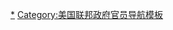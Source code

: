 {{Navbox
|name = 美国联邦储备委员会主席
|title = [[美国联邦储备委员会主席]]
|image = [[File:Seal of the United States Federal Reserve Board.svg|100px]]

|list1 = [[查尔斯·哈姆林]]{{to}}[[威廉·P·G·哈丁]]{{to}}[[丹尼尔·理查德·克里辛格]]{{to}}[[罗伊·A·楊]]{{to}}[[尤金·I·迈耶]]{{to}}[[尤金·R·布莱克]]{{to}}[[马里纳·斯托达德·埃克尔斯]]{{to}}[[托马斯·B·麦凯布]]{{to}}[[小威廉·麦克切斯尼·马丁]]{{to}}[[阿瑟·F·伯恩斯]]{{to}}[[G·威廉·米勒]]{{to}}[[保罗·沃尔克]]{{to}}[[艾伦·格林斯潘]]{{to}}[[本·伯南克]]{{to}}[[珍妮特·耶倫]]{{to}}[[傑羅姆·鮑威爾]]
}}<noinclude>

{{collapsible option}}

[[Category:美国联邦储备委员会主席|*]]
[[Category:美国联邦政府官员导航模板]]
</noinclude>